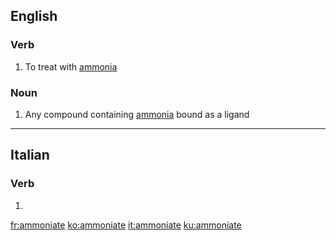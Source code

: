 ==English==

===Verb===
{{en-verb|ammoniat}}

# To treat with [[ammonia]]

===Noun===
{{en-noun}}

# {{context|inorganic chemistry|lang=en}} Any compound containing [[ammonia]] bound as a ligand

----

==Italian==

===Verb===
{{head|it|verb form}}

# {{inflection of|ammonire||2|p|pres|subj|lang=it}}

[[fr:ammoniate]]
[[ko:ammoniate]]
[[it:ammoniate]]
[[ku:ammoniate]]